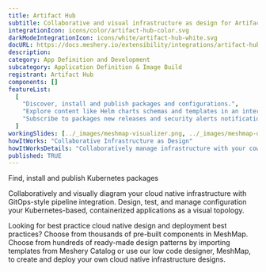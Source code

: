 ```yaml
---
title: Artifact Hub
subtitle: Collaborative and visual infrastructure as design for Artifact Hub
integrationIcon: icons/color/artifact-hub-color.svg
darkModeIntegrationIcon: icons/white/artifact-hub-white.svg
docURL: https://docs.meshery.io/extensibility/integrations/artifact-hub
description:
category: App Definition and Development
subcategory: Application Definition & Image Build
registrant: Artifact Hub
components: []
featureList:
  [
    "Discover, install and publish packages and configurations.",
    "Explore content like Helm charts schemas and templates in an interactive way.",
    "Subscribe to packages new releases and security alerts notifications, via email or webhooks."
  ]
workingSlides: [../_images/meshmap-visualizer.png, ../_images/meshmap-designer.png]
howItWorks: "Collaborative Infrastructure as Design"
howItWorksDetails: "Collaboratively manage infrastructure with your coworkers synchronously sharing the same designs."
published: TRUE
---
```


<p>Find, install and publish Kubernetes packages</p>
<p>
  Collaboratively and visually diagram your cloud native infrastructure with GitOps-style pipeline
  integration. Design, test, and manage configuration your Kubernetes-based, containerized
  applications as a visual topology.
</p>
<p>
  Looking for best practice cloud native design and deployment best practices? Choose from thousands
  of pre-built components in MeshMap. Choose from hundreds of ready-made design patterns by
  importing templates from Meshery Catalog or use our low code designer, MeshMap, to create and
  deploy your own cloud native infrastructure designs.
</p>
